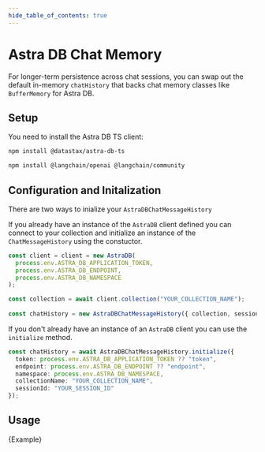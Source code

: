 ```yaml
---
hide_table_of_contents: true
---
```



# Astra DB Chat Memory

For longer-term persistence across chat sessions, you can swap out the default in-memory `chatHistory` that backs chat memory classes like `BufferMemory` for Astra DB.

## Setup

You need to install the Astra DB TS client:

```bash npm2yarn
npm install @datastax/astra-db-ts
```


<IntegrationInstallTooltip></IntegrationInstallTooltip>

```bash npm2yarn
npm install @langchain/openai @langchain/community
```

## Configuration and Initalization

There are two ways to inialize your `AstraDBChatMessageHistory`

If you already have an instance of the `AstraDB` client defined you can connect to your collection and initialize an instance of the `ChatMessageHistory` using the constuctor.

```typescript
const client = client = new AstraDB(
  process.env.ASTRA_DB_APPLICATION_TOKEN,
  process.env.ASTRA_DB_ENDPOINT,
  process.env.ASTRA_DB_NAMESPACE
);

const collection = await client.collection("YOUR_COLLECTION_NAME");
    
const chatHistory = new AstraDBChatMessageHistory({ collection, sessionId: "YOUR_SESSION_ID" });
```

If you don't already have an instance of an `AstraDB` client you can use the `initialize` method.

```typescript
const chatHistory = await AstraDBChatMessageHistory.initialize({
  token: process.env.ASTRA_DB_APPLICATION_TOKEN ?? "token",
  endpoint: process.env.ASTRA_DB_ENDPOINT ?? "endpoint",
  namespace: process.env.ASTRA_DB_NAMESPACE,
  collectionName: "YOUR_COLLECTION_NAME",
  sessionId: "YOUR_SESSION_ID"
});
```

## Usage


<CodeBlock language="typescript">{Example}</CodeBlock>